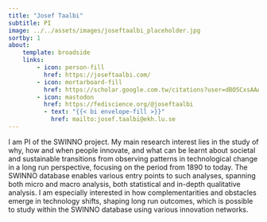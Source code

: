 ```yaml
---
title: "Josef Taalbi"
subtitle: PI
image: ../../assets/images/joseftaalbi_placeholder.jpg
sortby: 1
about:
    template: broadside
    links:
        - icon: person-fill
          href: https://joseftaalbi.com/
        - icon: mortarboard-fill
          href: https://scholar.google.com.tw/citations?user=dBO5CxsAAAAJ&hl=sv&oi=ao
        - icon: mastodon
          href: https://fediscience.org/@joseftaalbi
          - text: "{{< bi envelope-fill >}}"
            href: mailto:josef.taalbi@ekh.lu.se         
---
```


I am PI of  the SWINNO project. My main research interest lies in the study of why, how and when people innovate, and what can be learnt about societal and sustainable transitions from observing patterns in technological change in a long run perspective, focusing on the period from 1890 to today. The SWINNO database enables various entry points to such analyses, spanning both micro and macro analysis, both statistical and in-depth qualitative analysis. I am especially interested in how complementarities and obstacles emerge in technology shifts, shaping long run outcomes, which is possible to study within the SWINNO database using various innovation networks.
